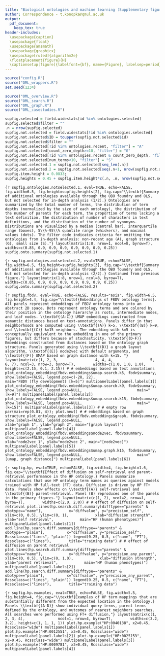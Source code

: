 ```yaml
---
title: "Biological ontologies and machine learning (Supplementary figures)"
author: Correspondence - t.konopka@qmul.ac.uk
output:
  pdf_document:
    keep_tex: true
header-includes:
  \usepackage{caption}
  \usepackage{float}
  \usepackage{amsmath}
  \usepackage{graphicx}
  \usepackage[ruled]{algorithm2e}
  \floatplacement{figure}{H}
  \captionsetup[figure]{labelfont={bf}, name={Figure}, labelsep=period}
---
```



```r
source("config.R")
source("OML_wrappers.R")
set.seed(1234)
```

```r
source("OML_overview.R")
source("OML_search.R")
source("OML_graph.R")
source("OML_casestudies.R")
```

\setcounter{table}{0}
\renewcommand{\thetable}{S\arabic{table}}
\setcounter{figure}{0}
\renewcommand{\thefigure}{S\arabic{figure}}

```r
supfig.selected = field.widestats[id %in% ontologies.selected]
supfig.selected$filter = ""
.n = nrow(supfig.selected)
supfig.not.selected = field.widestats[!id %in% ontologies.selected]
supfig.not.selected$ID = toupper(supfig.not.selected$id)
supfig.not.selected$filter = ""
supfig.not.selected[!id %in% ontologies.recent, "filter"] = "A"
supfig.not.selected[count_zero_depth>=10, "filter"] = "G"
supfig.not.selected[!id %in% ontologies.recent & count_zero_depth, "filter"] = "A G"
supfig.not.selected[num_terms<10, "filter"] = "S"
supfig.not.selected.1 = supfig.not.selected[seq_len(.n)]
supfig.not.selected.2 = supfig.not.selected[seq(.n+1, nrow(supfig.not.selected))]
supfig.item.height = 0.0833;
supfig.heights = 0.45 + supfig.item.height*c(.n, .n, nrow(supfig.not.selected.2))
```


```{r supfig.ontologies.notselected.1, eval=TRUE, echo=FALSE, fig.width=6.5, fig.height=supfig.heights[2], fig.cap="\\textbf{Summary of additional ontologies available through the OBO foundry and OLS, but not selected for in-depth analysis (1/2).} Ontologies are summarized by the total number of terms, the distribution of term depths (normalized by the size of each ontology), the distribution of the number of parents for each term, the proportion of terms lacking a text definition, the distribution of number of characters in text definitions, and the distribution of the number of synonyms. Distributions are visualized by a median (central bar), interquartile range (boxes), 5\\%-95\\% quantile range (whiskers), and maximal values (dots). The filter code indicates criteria for omitting the ontologies from in-depth analysis: non-recent age (A), graph structure (G), small size (S)."}
layout(matrix(1:8, nrow=1, ncol=8, byrow=T),
	   widths=c(0.85, 0.9, 0.9, 0.9, 0.9, 0.9, 0.9, 0.25))
supfig.onto.summary(supfig.not.selected.1)
```


```{r supfig.ontologies.notselected.2, eval=TRUE, echo=FALSE, fig.width=6.5, fig.height=supfig.heights[3], fig.cap="\\textbf{Summary of additional ontologies available through the OBO foundry and OLS, but not selected for in-depth analysis (2/2).} Continued from previous figure."}
layout(matrix(1:8, nrow=1, ncol=8, byrow=T),
	   widths=c(0.85, 0.9, 0.9, 0.9, 0.9, 0.9, 0.9, 0.25))
supfig.onto.summary(supfig.not.selected.2)
```


```{r supfig.fbdv, eval=TRUE, echo=FALSE, results="asis", fig.width=6.5, fig.height=4.4, fig.cap="\\textbf{Embeddings of FBDV ontology terms}. All panels represent embeddings of FBDV ontology terms into an abstract 2D space. Dots represent ontology terms and are colored by their position in the ontology hierarchy as roots, intermediate nodes, and leaf nodes. \\textbf{(A-C)} UMAP embeddings constructed from semantic distances based on text-annotations. Panels differ in that neighborhoods are computed using \\textbf{(A)} k=5, \\textbf{(B)} k=9, and \\textbf{(C)} k=15 neighbors. The embedding with k=5 is conceptually equivalent to the embedding in one of the primary figures, but differs because of stochasticity. \\textbf{(D-F)} Embeddings constructed from distances based on the ontology graph structure. Panels generated using \\textbf{(D)} a graph layout algorithm, \\textbf{(E)} node2vec with default arguments, and \\textbf{(F)} UMAP based on graph distance with k=15. "}
layout(matrix(c(1, 2, 3,
                4, 4, 4,
                5, 6, 7), ncol=3, nrow=3, byrow=T),
	   widths=c(1.0, 1.0, 1.0), heights=c(2.15, 0.1, 2.15))
#
# embeddings based on text annotations
plot_ontology_embedding(fbdv.embeddings$umap.search.k5, fbdv$summary,
						show.labels=FALSE, legend.pos=c(-28, 22),
						main="FBDV (fly development) [k=5]")
multipanelLabel(panel.labels[1])
plot_ontology_embedding(fbdv.embeddings$umap.search.k9, fbdv$summary,
						show.labels=FALSE, legend.pos=NULL,
						main="[k=9]")
multipanelLabel(panel.labels[2])
plot_ontology_embedding(fbdv.embeddings$umap.search.k15, fbdv$summary,
						show.labels=FALSE, legend.pos=NULL,
						main="[k=15]")
multipanelLabel(panel.labels[3])
#
# empty row
par(mai=rep(0.01, 4)); plot.new()
#
# embeddings based on graph structure
plot_ontology_embedding(fbdv.embeddings$graph, fbdv$summary,
						show.labels=FALSE, legend.pos=NULL,
						xlab="graph 1", ylab="graph 2", main="[graph layout]")
multipanelLabel(panel.labels[4])
plot_ontology_embedding(fbdv.embeddings$node2vec, fbdv$summary,
						show.labels=FALSE, legend.pos=NULL,
						xlab="node2vec 1", ylab="node2vec 2", main="[node2vec]")
multipanelLabel(panel.labels[5])
plot_ontology_embedding(fbdv.embeddings$umap.graph.k15, fbdv$summary,
						show.labels=FALSE, legend.pos=NULL,
						main="[umap, graph distance]")
multipanelLabel(panel.labels[6])
```


```{r supfig.hp, eval=TRUE, echo=FALSE, fig.width=4, fig.height=1.6, fig.cap="\\textbf{Effect of diffusion on self-retrieval and parent-retrieval performance in the HP ontology.} Panels summarize calculations that use HP ontology term names as queries against models trained with HP full-text (FT) data. Diffusion is driven by HP FT+ data. Panels show effects on \\textbf{(A)} self-retrieval and \\textbf{(B)} parent-retrieval. Panel (B) reproduces one of the panels in the primary figures."}
layout(matrix(c(1, 2), ncol=2, nrow=1, byrow=T),
	   widths=c(2.0, 2.0))
#
# effect of diffusion on self-retrieval
plot.lines(hp.search.diff.summary[difftype=="parents" & obotype=="name"],
		   x="diffvalue", y="precision_self",
		   xlim=c(0, 0.5), ylim=c(0, 1),
		   xlab="diffusion strength", ylab="self retrieval",
		   main="HP (human phenotypes)")
multipanelLabel(panel.labels[1])
add.line(hp.search.diff.summary[difftype=="parents" & obotype=="plain"],
		 x="diffvalue", y="precision_self", Rcssclass=c("lines", "plain"))
legend(0.25, 0.5, c("name", "FT"), Rcssclass=c("lines"),
	   title="training data")
#
# effect of diffusion on parent retrieval
plot.lines(hp.search.diff.summary[difftype=="parents" & obotype=="name"],
		   x="diffvalue", y="precision_any_parent",
		   xlim=c(0, 0.5), ylim=c(0, 1.0),
		   xlab="diffusion strength", ylab="parent retrieval",
		   main="HP (human phenotypes)")
multipanelLabel(panel.labels[2])
add.line(hp.search.diff.summary[difftype=="parents" & obotype=="plain"],
		 x="diffvalue", y="precision_any_parent", Rcssclass=c("lines", "plain"))
legend(0.25, 0.5, c("name", "FT"), Rcssclass=c("lines"),
	   title="training data")
```


```{r supfig.hp.examples, eval=TRUE, echo=FALSE, fig.width=5.5, fig.height=4, fig.cap="\\textbf{Examples of HP term mappings that are substantially different from the expected location in the ontology.} Panels \\textbf{(A-D)} show individual query terms, parent terms defined by the ontology, and outcomes of nearest neighbors searches. All searches were performed using FT+ diffusion."}
layout(matrix(c(1, 2, 3, 4),
			  ncol=1, nrow=4, byrow=T),
	   widths=c(3.2, 3.2), height=c(1, 1, 1, 1))
plot.hp.example("HP:0040138", x2=0.45, Rcssclass="wide")
multipanelLabel(panel.labels[1])
plot.hp.example("HP:0012551", x2=0.45, Rcssclass="wide")
multipanelLabel(panel.labels[2])
plot.hp.example("HP:0025153", x2=0.45, Rcssclass="wide")
multipanelLabel(panel.labels[3])
plot.hp.example("HP:0009781", x2=0.45, Rcssclass="wide")
multipanelLabel(panel.labels[4])
```

